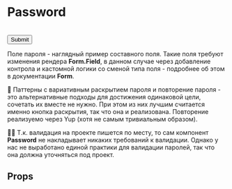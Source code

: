 
<Meta title="Controls / Form / Password" component={Password} />

# Password

<Story name="Password">
    <Form
        initialValues={{ password: '' }}
        validationSchema={Yup.object().shape({
            password: Yup.string()
                .matches(regOneLetter, 'Пароль должен содержать хотя бы 1 латинскую букву')
                .matches(regOneDigit, 'Пароль должен содержать хотя бы 1 цифру')
                .min(8, 'Пароль должен быть не менее 8 символов')
                .required('Обязательное поле'),
        })}
        onSubmit={action('Submit')}
        css={{ width: '25vw', minWidth: scale(40) }}
    >
        <Form.Field name="password">
            <Legend
                hint="Пароль должен быть не менее 8 символов и содержать минимум 1 латинский символ"
                label="Введите пароль"
            />
            <Password />
        </Form.Field>
        <br />
        <Button type="submit">Submit</Button>
    </Form>
</Story>

Поле пароля - наглядный пример составного поля. Такие поля требуют изменения рендера **Form.Field**, в данном случае через добавление контрола и кастомной логики со сменой типа поля - подробнее об этом в документации **Form**.

🥇 Паттерны с вариативным раскрытием пароля и повторение пароля - это альтернативные подходы для достижения одинаковой цели, сочетать их вместе не нужно. При этом из них лучшим считается именно кнопка раскрытия, так что она и реализована. Повторение реализуемо через Yup (хотя не самым тривиальным образом).

☝🏿 Т.к. валидация на проекте пишется по месту, то сам компонент **Password** не накладывает никаких требований к валидации. Однако у нас не выработано единой практики для валидации паролей, так что она должна уточняться под проект.

## Props

<ArgsTable />

